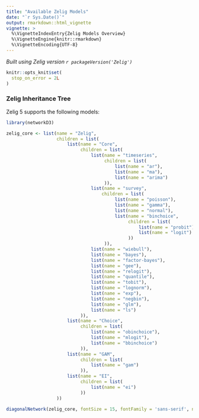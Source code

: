 ```yaml
---
title: "Available Zelig Models"
date: "`r Sys.Date()`"
output: rmarkdown::html_vignette
vignette: >
  %\VignetteIndexEntry{Zelig Models Overview}
  %\VignetteEngine{knitr::rmarkdown}
  %\VignetteEncoding{UTF-8}
---
```

  
*Built using Zelig version `r packageVersion('Zelig')`*
  
```r
knitr::opts_knit$set(
  stop_on_error = 2L
)

```

### Zelig Inheritance Tree

Zelig 5 supports the following models:

```r
library(networkD3)

zelig_core <- list(name = "Zelig",
                   children = list(
                       list(name = "Core",
                            children = list(
                                list(name = "timeseries",
                                     children = list(
                                         list(name = "ar"),
                                         list(name = "ma"),
                                         list(name = "arima")
                                     )),
                                list(name = "survey",
                                    children = list(
                                         list(name = "poisson"),
                                         list(name = "gamma"),
                                         list(name = "normal"),
                                         list(name = "binchoice",
                                              children = list(
                                                  list(name = "probit"),
                                                  list(name = "logit")
                                              ))
                                     )),
                                list(name = "wiebull"),
                                list(name = "bayes"),
                                list(name = "factor-bayes"),
                                list(name = "gee"),
                                list(name = "relogit"),
                                list(name = "quantile"),
                                list(name = "tobit"),
                                list(name = "lognorm"),
                                list(name = "exp"),
                                list(name = "negbin"),
                                list(name = "glm"),
                                list(name = "ls")
                            )),
                       list(name = "Choice",
                            children = list(
                                list(name = "obinchoice"),
                                list(name = "mlogit"),
                                list(name = "bbinchoice")
                            )),
                       list(name = "GAM",
                            children = list(
                                list(name = "gam")
                            )),
                       list(name = "EI",
                            children = list(
                                list(name = "ei")
                            ))
                   ))

diagonalNetwork(zelig_core, fontSize = 15, fontFamily = 'sans-serif', nodeStroke = 'd16103')
```
